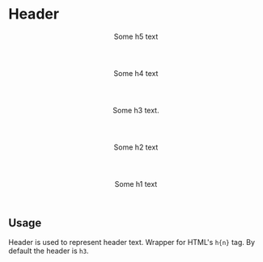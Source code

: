 

<Meta title="Design System|Header" component={Header} />

# Header

<Preview>
  <Story name="default">
    <div>
      <Header as="h5">Some h5 text</Header>
      <Header as="h4">Some h4 text</Header>
      <Header>Some h3 text.</Header>
      <Header as="h2">Some h2 text</Header>
      <Header as="h1">Some h1 text</Header>
    </div>
  </Story>
</Preview>

<Props of={Header} />

## Usage

Header is used to represent header text. Wrapper for HTML's `h{n}` tag. By default the header is `h3`.
